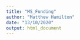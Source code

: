 ```yaml
---
title: "MS_Funding"
author: "Matthew Hamilton"
date: "13/10/2020"
output: html_document
---
```


<!-- Add funding text generation code here. -->
